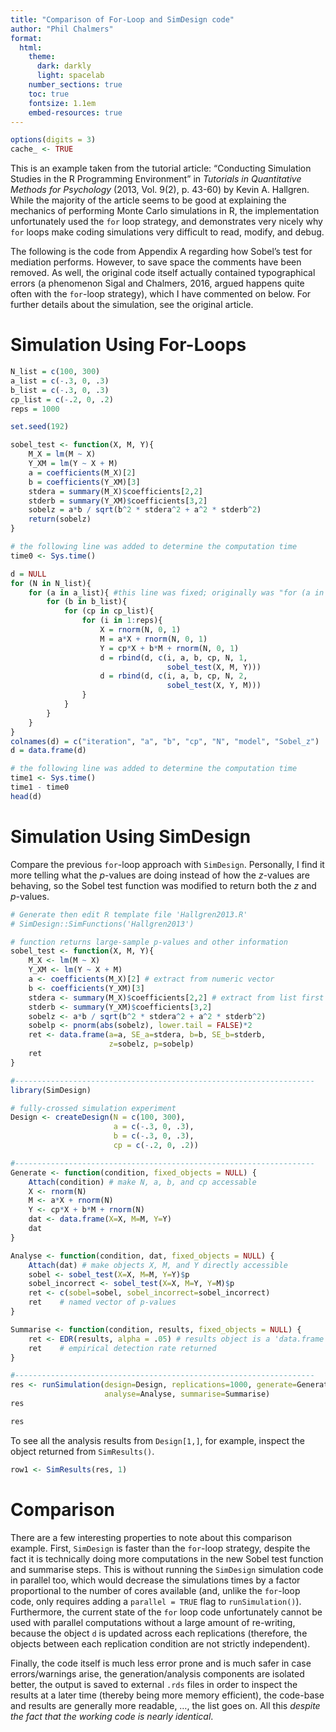 ```yaml
---
title: "Comparison of For-Loop and SimDesign code"
author: "Phil Chalmers"
format:
  html:
    theme:
      dark: darkly
      light: spacelab
    number_sections: true
    toc: true
    fontsize: 1.1em
    embed-resources: true
---
```


```r
options(digits = 3)
cache_ <- TRUE
```


This is an example taken from the tutorial article: "Conducting Simulation Studies in the
R Programming Environment" in *Tutorials in Quantitative Methods for Psychology*
(2013, Vol. 9(2), p. 43-60) by Kevin A. Hallgren. While the majority of the article seems to be good at explaining the mechanics of performing Monte Carlo simulations in R, the implementation unfortunately used the `for` loop strategy, and demonstrates very nicely why `for` loops make coding simulations very difficult to read, modify, and debug. 

The following is the code from Appendix A regarding how Sobel's test for mediation performs. However, to save space the comments have been removed. As well, the original code itself actually contained typographical errors (a phenomenon Sigal and Chalmers, 2016, argued happens quite often with the `for`-loop strategy), which I have commented on below. For further details about the simulation, see the original article. 

# Simulation Using For-Loops

```r
N_list = c(100, 300)
a_list = c(-.3, 0, .3)
b_list = c(-.3, 0, .3)
cp_list = c(-.2, 0, .2) 
reps = 1000

set.seed(192)

sobel_test <- function(X, M, Y){
    M_X = lm(M ~ X)
    Y_XM = lm(Y ~ X + M)
    a = coefficients(M_X)[2]
    b = coefficients(Y_XM)[3]
    stdera = summary(M_X)$coefficients[2,2] 
    stderb = summary(Y_XM)$coefficients[3,2]
    sobelz = a*b / sqrt(b^2 * stdera^2 + a^2 * stderb^2) 
    return(sobelz)
}

# the following line was added to determine the computation time
time0 <- Sys.time()

d = NULL
for (N in N_list){
    for (a in a_list){ #this line was fixed; originally was "for (a in 1:a_list){"
        for (b in b_list){
            for (cp in cp_list){
                for (i in 1:reps){
                    X = rnorm(N, 0, 1)
                    M = a*X + rnorm(N, 0, 1)
                    Y = cp*X + b*M + rnorm(N, 0, 1)
                    d = rbind(d, c(i, a, b, cp, N, 1,
                                   sobel_test(X, M, Y)))
                    d = rbind(d, c(i, a, b, cp, N, 2,
                                   sobel_test(X, Y, M)))
                }
            }
        }
    }
}
colnames(d) = c("iteration", "a", "b", "cp", "N", "model", "Sobel_z")
d = data.frame(d)

# the following line was added to determine the computation time
time1 <- Sys.time()
time1 - time0
head(d)
```

# Simulation Using SimDesign

Compare the previous `for`-loop approach with `SimDesign`. Personally, I find it more telling what the $p$-values are doing instead of how the $z$-values are behaving, so the Sobel test function was modified to return both the $z$ and $p$-values.

```r
# Generate then edit R template file 'Hallgren2013.R'
# SimDesign::SimFunctions('Hallgren2013')

# function returns large-sample p-values and other information
sobel_test <- function(X, M, Y){
    M_X <- lm(M ~ X)
    Y_XM <- lm(Y ~ X + M)
    a <- coefficients(M_X)[2] # extract from numeric vector
    b <- coefficients(Y_XM)[3]
    stdera <- summary(M_X)$coefficients[2,2] # extract from list first then matrix 
    stderb <- summary(Y_XM)$coefficients[3,2]
    sobelz <- a*b / sqrt(b^2 * stdera^2 + a^2 * stderb^2)
    sobelp <- pnorm(abs(sobelz), lower.tail = FALSE)*2
    ret <- data.frame(a=a, SE_a=stdera, b=b, SE_b=stderb, 
                      z=sobelz, p=sobelp)
    ret
}

#-------------------------------------------------------------------
library(SimDesign)

# fully-crossed simulation experiment
Design <- createDesign(N = c(100, 300),
                       a = c(-.3, 0, .3),
                       b = c(-.3, 0, .3),
                       cp = c(-.2, 0, .2))

#-------------------------------------------------------------------
Generate <- function(condition, fixed_objects = NULL) {
    Attach(condition) # make N, a, b, and cp accessable
    X <- rnorm(N)
    M <- a*X + rnorm(N)
    Y <- cp*X + b*M + rnorm(N)
    dat <- data.frame(X=X, M=M, Y=Y) 
    dat    
}

Analyse <- function(condition, dat, fixed_objects = NULL) {
    Attach(dat) # make objects X, M, and Y directly accessible
    sobel <- sobel_test(X=X, M=M, Y=Y)$p      
    sobel_incorrect <- sobel_test(X=X, M=Y, Y=M)$p    
    ret <- c(sobel=sobel, sobel_incorrect=sobel_incorrect) 
    ret    # named vector of p-values
}

Summarise <- function(condition, results, fixed_objects = NULL) {
    ret <- EDR(results, alpha = .05) # results object is a 'data.frame'
    ret    # empirical detection rate returned
}

#-------------------------------------------------------------------
res <- runSimulation(design=Design, replications=1000, generate=Generate, 
                     analyse=Analyse, summarise=Summarise)
res
```

```r
res
```

To see all the analysis results from `Design[1,]`, for example, inspect the object returned from `SimResults()`.

```r
row1 <- SimResults(res, 1)
```

# Comparison

There are a few interesting properties to note about this comparison example. First, `SimDesign` is faster than the `for`-loop strategy, despite the fact it is technically doing more computations in the new Sobel test function and summarise steps. This is without running the `SimDesign` simulation code in parallel too, which would decrease the simulations times by a factor proportional to the number of cores available (and, unlike the `for`-loop code, only requires adding a `parallel = TRUE` flag to `runSimulation()`). Furthermore, the current state of the `for` loop code unfortunately cannot be used with parallel computations without a large amount of re-writing, because the object `d` is updated across each replications (therefore, the objects between each replication condition are not strictly independent).

Finally, the code itself is much less error prone and is much safer in case errors/warnings arise, the generation/analysis components are isolated better, the output is saved to external `.rds` files in order to inspect the results at a later time (thereby being more memory efficient), the code-base and results are generally more readable, ..., the list goes on. All this *despite the fact that the working code is nearly identical*. 

